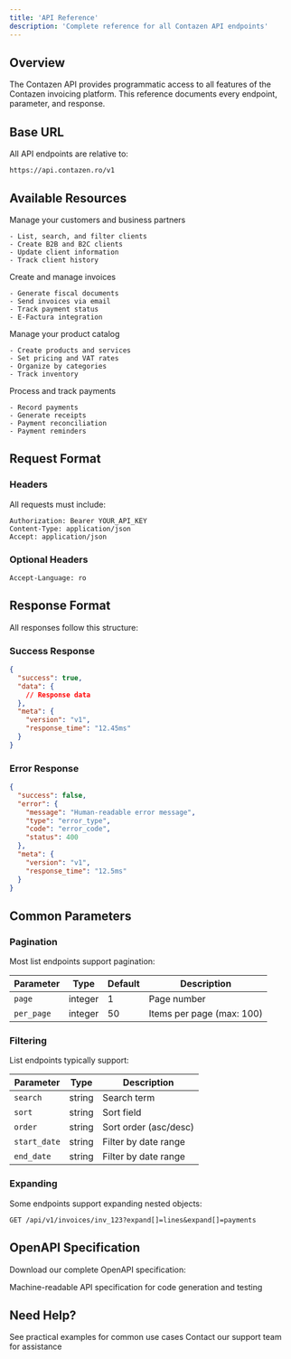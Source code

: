 ```yaml
---
title: 'API Reference'
description: 'Complete reference for all Contazen API endpoints'
---
```


## Overview

The Contazen API provides programmatic access to all features of the Contazen invoicing platform. This reference documents every endpoint, parameter, and response.

## Base URL

All API endpoints are relative to:

```
https://api.contazen.ro/v1
```

## Available Resources

<CardGroup cols={2}>
  <Card title="Clients" icon="users">
    Manage your customers and business partners
    
    - List, search, and filter clients
    - Create B2B and B2C clients
    - Update client information
    - Track client history
  </Card>
  
  <Card title="Invoices" icon="file-invoice">
    Create and manage invoices
    
    - Generate fiscal documents
    - Send invoices via email
    - Track payment status
    - E-Factura integration
  </Card>
  
  <Card title="Products" icon="box">
    Manage your product catalog
    
    - Create products and services
    - Set pricing and VAT rates
    - Organize by categories
    - Track inventory
  </Card>
  
  <Card title="Payments" icon="credit-card">
    Process and track payments
    
    - Record payments
    - Generate receipts
    - Payment reconciliation
    - Payment reminders
  </Card>
</CardGroup>

## Request Format

### Headers

All requests must include:

```http
Authorization: Bearer YOUR_API_KEY
Content-Type: application/json
Accept: application/json
```

### Optional Headers

```http
Accept-Language: ro
```

## Response Format

All responses follow this structure:

### Success Response

```json
{
  "success": true,
  "data": {
    // Response data
  },
  "meta": {
    "version": "v1",
    "response_time": "12.45ms"
  }
}
```

### Error Response

```json
{
  "success": false,
  "error": {
    "message": "Human-readable error message",
    "type": "error_type",
    "code": "error_code",
    "status": 400
  },
  "meta": {
    "version": "v1",
    "response_time": "12.5ms"
  }
}
```

## Common Parameters

### Pagination

Most list endpoints support pagination:

| Parameter | Type | Default | Description |
|-----------|------|---------|-------------|
| `page` | integer | 1 | Page number |
| `per_page` | integer | 50 | Items per page (max: 100) |

### Filtering

List endpoints typically support:

| Parameter | Type | Description |
|-----------|------|-------------|
| `search` | string | Search term |
| `sort` | string | Sort field |
| `order` | string | Sort order (asc/desc) |
| `start_date` | string | Filter by date range |
| `end_date` | string | Filter by date range |

### Expanding

Some endpoints support expanding nested objects:

```
GET /api/v1/invoices/inv_123?expand[]=lines&expand[]=payments
```

## OpenAPI Specification

Download our complete OpenAPI specification:

<Card title="OpenAPI 3.0 Spec" icon="file-code" href="/public/contazen-api.openapi.yaml">
  Machine-readable API specification for code generation and testing
</Card>

## Need Help?

<CardGroup cols={2}>
  <Card title="Examples" icon="code" href="/examples/introduction">
    See practical examples for common use cases
  </Card>
  <Card title="Support" icon="headset" href="mailto:contact@contazen.ro">
    Contact our support team for assistance
  </Card>
</CardGroup>